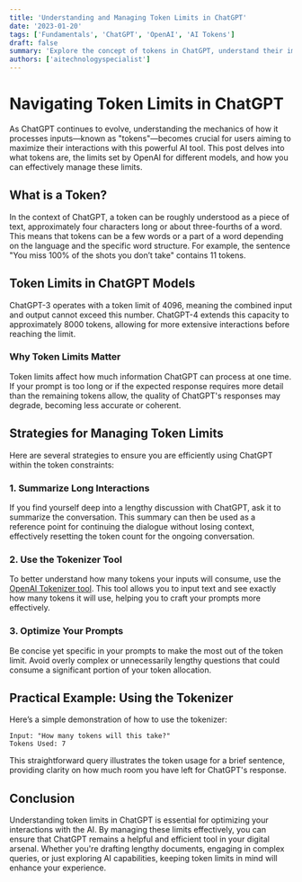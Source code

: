 ```yaml
---
title: 'Understanding and Managing Token Limits in ChatGPT'
date: '2023-01-20'
tags: ['Fundamentals', 'ChatGPT', 'OpenAI', 'AI Tokens']
draft: false
summary: 'Explore the concept of tokens in ChatGPT, understand their impact on your interactions, and learn practical strategies to maximize the effectiveness of your prompts within token limits.'
authors: ['aitechnologyspecialist']
---
```



# Navigating Token Limits in ChatGPT

As ChatGPT continues to evolve, understanding the mechanics of how it processes inputs—known as "tokens"—becomes crucial for users aiming to maximize their interactions with this powerful AI tool. This post delves into what tokens are, the limits set by OpenAI for different models, and how you can effectively manage these limits.

## What is a Token?

In the context of ChatGPT, a token can be roughly understood as a piece of text, approximately four characters long or about three-fourths of a word. This means that tokens can be a few words or a part of a word depending on the language and the specific word structure. For example, the sentence "You miss 100% of the shots you don’t take" contains 11 tokens.

## Token Limits in ChatGPT Models

ChatGPT-3 operates with a token limit of 4096, meaning the combined input and output cannot exceed this number. ChatGPT-4 extends this capacity to approximately 8000 tokens, allowing for more extensive interactions before reaching the limit.

### Why Token Limits Matter

Token limits affect how much information ChatGPT can process at one time. If your prompt is too long or if the expected response requires more detail than the remaining tokens allow, the quality of ChatGPT's responses may degrade, becoming less accurate or coherent.

## Strategies for Managing Token Limits

Here are several strategies to ensure you are efficiently using ChatGPT within the token constraints:

### 1. **Summarize Long Interactions**

If you find yourself deep into a lengthy discussion with ChatGPT, ask it to summarize the conversation. This summary can then be used as a reference point for continuing the dialogue without losing context, effectively resetting the token count for the ongoing conversation.

### 2. **Use the Tokenizer Tool**

To better understand how many tokens your inputs will consume, use the [OpenAI Tokenizer tool](https://platform.openai.com/tokenizer). This tool allows you to input text and see exactly how many tokens it will use, helping you to craft your prompts more effectively.

### 3. **Optimize Your Prompts**

Be concise yet specific in your prompts to make the most out of the token limit. Avoid overly complex or unnecessarily lengthy questions that could consume a significant portion of your token allocation.

## Practical Example: Using the Tokenizer

Here’s a simple demonstration of how to use the tokenizer:

```plaintext
Input: "How many tokens will this take?"
Tokens Used: 7
```

This straightforward query illustrates the token usage for a brief sentence, providing clarity on how much room you have left for ChatGPT's response.

## Conclusion
Understanding token limits in ChatGPT is essential for optimizing your interactions with the AI. By managing these limits effectively, you can ensure that ChatGPT remains a helpful and efficient tool in your digital arsenal. Whether you're drafting lengthy documents, engaging in complex queries, or just exploring AI capabilities, keeping token limits in mind will enhance your experience.